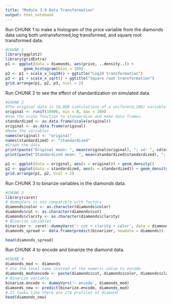 ---
title: "Module 3.9 Data Transformation"
output: html_notebook
---


Run CHUNK 1 to make a histogram of the price variable from the diamonds data using both untransformed,log transformed, and square root transformed data.

```{r Example - Log transformation}
#CHUNK 1
library(ggplot2)
library(gridExtra)
p1 <- ggplot(data = diamonds, aes(price, ..density..)) +
        geom_histogram(bins = 100)
p2 <- p1 + scale_x_log10() + ggtitle("Log10 transformation")
p3 <- p1 + scale_x_sqrt() + ggtitle("Square root transformation")
grid.arrange(p1, p2, p3, ncol = 2)
```
  
Run CHUNK 2 to see the effect of standardization on simulated data.

```{r Example - Standardization}
#CHUNK 2
#The original data is 10,000 simlulations of a uniform(0,100) variable
original <- runif(10000, min = 0, max = 100)
#Use the scale function to standardize and make data frames.
standardized <- as.data.frame(scale(original))
original <- as.data.frame(original)
#Name the variables
names(original) <- "original"
names(standardized) <- "standardized"
#Graph the data
print(paste("Original mean: ", mean(original$original), "; sd: ", sd(original$original)))
print(paste("Standardized mean: ", mean(standardized$standardized), "; sd: ", sd(standardized$standardized)))

p1 <- ggplot(data = original, aes(x = original)) + geom_density()
p2 <- ggplot(data = standardized, aes(x = standardized)) + geom_density()
grid.arrange(p1, p2, ncol = 2)
```

Run CHUNK 3 to binarize variables in the diamonds data. 

```{r Example - Binarization}
#CHUNK 3
library(caret)
# dummyVars is not compatible with factors
diamonds$color <- as.character(diamonds$color)
diamonds$cut <- as.character(diamonds$cut)
diamonds$clarity <- as.character(diamonds$clarity)
# Binarize variables
binarizer <- caret::dummyVars('~ cut + clarity + color', data = diamonds, fullRank= F)
diamonds_spread <- data.frame(predict(binarizer, newdata = diamonds))

head(diamonds_spread)
```

Run CHUNK 4 to encode and binarize the diamond data.

```{r Example - Encoding + Binarization}
#CHUNK 4
diamonds_mod <- diamonds
# Use the level name instead of the numeric value to encode
diamonds_mod$encode <- paste(diamonds$cut, diamonds$color, diamonds$clarity)
# Binarize variable
binarize.encode <- dummyVars('~ encode', diamonds_mod)
diamonds_new <- predict(binarize.encode, diamonds_mod)
# It looks like there are 276 profiles of diamond
head(diamonds_new)
```
  
      
      
